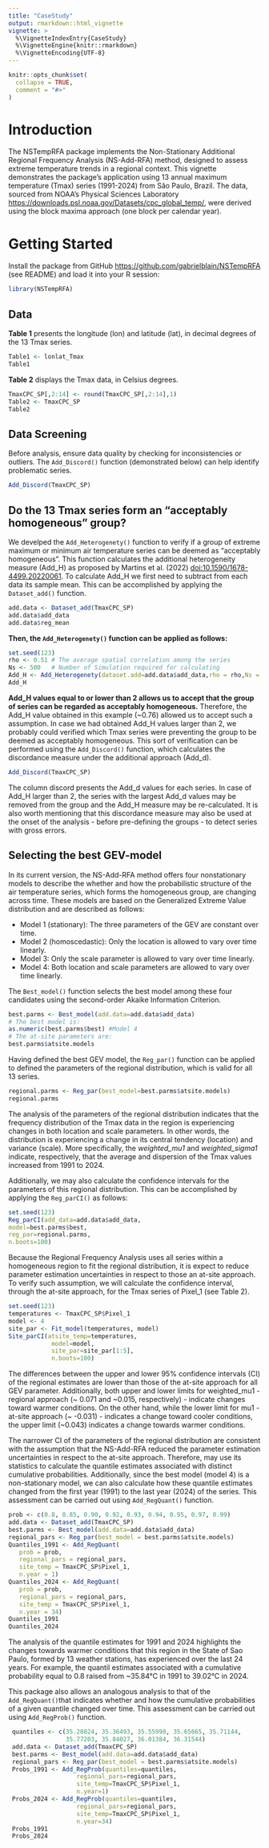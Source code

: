 ```yaml
---
title: "CaseStudy"
output: rmarkdown::html_vignette
vignette: >
  %\VignetteIndexEntry{CaseStudy}
  %\VignetteEngine{knitr::rmarkdown}
  %\VignetteEncoding{UTF-8}
---
```


```r
knitr::opts_chunk$set(
  collapse = TRUE,
  comment = "#>"
)
```

# Introduction
The NSTempRFA package implements the Non-Stationary Additional Regional Frequency Analysis (NS-Add-RFA) method, designed to assess extreme temperature trends in a regional context. This vignette demonstrates the package's application using 13 annual maximum temperature (Tmax) series (1991-2024) from São Paulo, Brazil. The data, sourced from NOAA's Physical Sciences Laboratory <https://downloads.psl.noaa.gov/Datasets/cpc_global_temp/>, were derived using the block maxima approach (one block per calendar year).

# Getting Started
Install the package from GitHub <https://github.com/gabrielblain/NSTempRFA> (see README) and load it into your R session:

```r
library(NSTempRFA)
```

## Data
**Table 1** presents the longitude (lon) and latitude (lat), in decimal degrees of the 13 Tmax series.
```r
Table1 <- lonlat_Tmax
Table1
```

**Table 2** displays the Tmax data, in Celsius degrees.
```r
TmaxCPC_SP[,2:14] <- round(TmaxCPC_SP[,2:14],1)
Table2 <- TmaxCPC_SP
Table2
```

## Data Screening

Before analysis, ensure data quality by checking for inconsistencies or outliers. The `Add_Discord()` function (demonstrated below) can help identify problematic series.

```r
Add_Discord(TmaxCPC_SP)
```

## Do the 13 Tmax series form an “acceptably homogeneous” group?

We develped the `Add_Heterogenety()` function to verify if a group of extreme maximum or minimum air temperature series can be deemed as “acceptably homogeneous”. This function calculates the additional heterogeneity  measure (Add_H) as proposed by Martins et al. (2022) <doi:10.1590/1678-4499.20220061>. To calculate Add_H we first need to subtract from each data its sample mean. This can be accomplished by applying the `Dataset_add()` function.

```r
add.data <- Dataset_add(TmaxCPC_SP)
add.data$add_data
add.data$reg_mean
```

**Then, the `Add_Heterogenety()` function can be applied as follows:**
```r
set.seed(123)
rho <- 0.51 # The average spatial correlation among the series
Ns <- 500   # Number of Simulation required for calculating 
Add_H <- Add_Heterogenety(dataset.add=add.data$add_data,rho = rho,Ns = Ns)
Add_H
```

**Add_H values equal to or lower than 2 allows us to accept that the group of series can be regarded as acceptably homogeneous.** Therefore, the Add_H value obtained in this example (~0.76) allowed us to accept such a assumption. In case we had obtained Add_H values larger than 2, we probably could verified which Tmax series were preventing the group to be deemed as acceptably homogeneous. This sort of verification can be performed using the `Add_Discord()` function, which calculates the discordance measure under the additional approach (Add_d). 

```r
Add_Discord(TmaxCPC_SP)
```

The column discord presents the Add_d values for each series. In case of Add_H larger than 2, the series with the largest Add_d values may be removed from the group and the Add_H measure may be re-calculated. It is also worth mentioning that this discordance measure may also be used at the onset of the analysis - before pre-defining the groups - to detect series with gross errors.

## Selecting the best GEV-model

In its current version, the NS-Add-RFA method offers four nonstationary models to describe the whether and how the probabilistic structure of the air temperature series, which forms the homogeneous group, are changing across time. These models are based on the Generalized Extreme Value distribution and are described as follows:

- Model 1 (stationary): The three parameters of the GEV are constant over time.
- Model 2 (homoscedastic): Only the location is allowed to vary over time linearly.
- Model 3: Only the scale parameter is allowed to vary over time linearly.
- Model 4: Both location and scale parameters are allowed to vary over time linearly.

The `Best_model()` function selects the best model among these four candidates using the second-order Akaike Information Criterion.

```r
best.parms <- Best_model(add.data=add.data$add_data)
# The best model is:
as.numeric(best.parms$best) #Model 4
# The at-site parameters are:
best.parms$atsite.models
```

Having defined the best GEV model, the `Reg_par()` function can be applied to defined the parameters of the regional distribution, which is valid for all 13 series.

```r
regional.parms <- Reg_par(best_model=best.parms$atsite.models)
regional.parms
```

The analysis of the parameters of the regional distribution indicates that the frequency distribution of the Tmax data in the region is experiencing changes in both location and scale parameters. In other words, the distribution is experiencing a change in its central tendency (location) and variance (scale). More specifically, the *weighted_mu1* and *weighted_sigma1* indicate, respectively, that the average and dispersion of the Tmax values  increased from 1991 to 2024. 

Additionally, we may also calculate the confidence intervals for the parameters of this regional distribution. This can be accomplished by applying the `Reg_parCI()` as follows:

```r
set.seed(123)
Reg_parCI(add_data=add.data$add_data,
model=best.parms$best,
reg_par=regional.parms,
n.boots=100)
```

Because the Regional Frequency Analysis uses all series within a homogeneous region to fit the regional distribution, it is expect to reduce parameter estimation uncertainties in respect to those an at-site approach. To verify such assumption, we will calculate the confidence interval, through the at-site approach, for the Tmax series of Pixel_1 (see Table 2).

```r
set.seed(123)
temperatures <- TmaxCPC_SP$Pixel_1
model <- 4
site_par <- Fit_model(temperatures, model)
Site_parCI(atsite_temp=temperatures,
            model=model,
            site_par=site_par[1:5],
            n.boots=100)
```
The differences between the upper and lower 95% confidence intervals (CI) of the regional estimates are lower than those of the at-site approach for all GEV parameter. Additionally,  both upper and lower limits for weighted_mu1 - regional approach (~ 0.071 and ~0.015, respectively) - indicate changes toward warmer conditions. On the other hand, while the lower limit for mu1 - at-site approach (~ -0.031) - indicates a change toward cooler conditions, the upper limit (~0.043) indicates a change towards warmer conditions.

The narrower CI of the parameters of the regional distribution are consistent with the assumption that the NS-Add-RFA reduced the parameter estimation uncertainties in respect to the at-site approach. Therefore, may use its statistics to calculate the quantile estimates associated with distinct cumulative probabilities. Additionally, since the best model (model 4) is a non-stationary model, we can also calculate how these quantile estimates changed from the first year (1991) to the last year (2024) of the series. This assessment can be carried out using `Add_RegQuant()` function.

```r
prob <- c(0.8, 0.85, 0.90, 0.92, 0.93, 0.94, 0.95, 0.97, 0.99)
add.data <- Dataset_add(TmaxCPC_SP)
best.parms <- Best_model(add.data=add.data$add_data)
regional_pars <- Reg_par(best_model = best.parms$atsite.models)
Quantiles_1991 <- Add_RegQuant(
   prob = prob,
   regional_pars = regional_pars,
   site_temp = TmaxCPC_SP$Pixel_1,
   n.year = 1)
Quantiles_2024 <- Add_RegQuant(
   prob = prob,
   regional_pars = regional_pars,
   site_temp = TmaxCPC_SP$Pixel_1,
   n.year = 34)
Quantiles_1991
Quantiles_2024
```

The analysis of the quantile estimates for 1991 and 2024 highlights the changes towards warmer conditions that this region in the State of Sao Paulo, formed by 13 weather stations, has experienced over the last 24 years. For example, the quantil estimates associated with a cumulative probability equal to 0.8 raised from ~35.84°C in 1991 to 39.02°C in 2024.

This package also allows an analogous analysis to that of the `Add_RegQuant()`that indicates whether and how the cumulative probabilities of a given quantile changed over time. This assessment can be carried out using `Add_RegProb()` function.

```r
 quantiles <- c(35.20824, 35.36493, 35.55990, 35.65665, 35.71144,
                35.77203, 35.84027, 36.01384, 36.31544)
 add.data <- Dataset_add(TmaxCPC_SP)
 best.parms <- Best_model(add.data=add.data$add_data)
 regional_pars <- Reg_par(best_model = best.parms$atsite.models)
 Probs_1991 <- Add_RegProb(quantiles=quantiles,
                   regional_pars=regional_pars,
                   site_temp=TmaxCPC_SP$Pixel_1,
                   n.year=1)
 Probs_2024 <- Add_RegProb(quantiles=quantiles,
                   regional_pars=regional_pars,
                   site_temp=TmaxCPC_SP$Pixel_1,
                   n.year=34)
 Probs_1991
 Probs_2024
```
 

